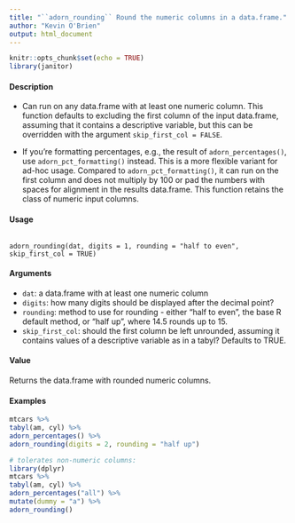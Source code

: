 ```yaml
---
title: "``adorn_rounding`` Round the numeric columns in a data.frame."
author: "Kevin O'Brien"
output: html_document
---
```


```r
knitr::opts_chunk$set(echo = TRUE)
library(janitor)
```

#### Description
* Can run on any data.frame with at least one numeric column. This function defaults to excluding the first column of the input data.frame, assuming that it contains a descriptive variable, but this can be overridden with the argument ``skip_first_col = FALSE``.

* If you're formatting percentages, e.g., the result of ``adorn_percentages()``, use ``adorn_pct_formatting()``
instead. This is a more flexible variant for ad-hoc usage. Compared to ``adorn_pct_formatting()``, it can run on the first column and does not multiply by 100 or pad the numbers with spaces for alignment in the results data.frame. This function retains the class of numeric input columns.

#### Usage 
<pre><code>
adorn_rounding(dat, digits = 1, rounding = "half to even",
skip_first_col = TRUE)
</code></pre> 

#### Arguments
* ``dat``: a data.frame with at least one numeric column
* ``digits``: how many digits should be displayed after the decimal point?
* ``rounding``: method to use for rounding - either "half to even", the base R default method, or "half up", where 14.5 rounds up to 15.
* ``skip_first_col``: should the first column be left unrounded, assuming it contains values of a descriptive
variable as in a tabyl? Defaults to TRUE.

#### Value
Returns the data.frame with rounded numeric columns.

#### Examples
```r
mtcars %>%
tabyl(am, cyl) %>%
adorn_percentages() %>%
adorn_rounding(digits = 2, rounding = "half up")
```

```r
# tolerates non-numeric columns:
library(dplyr)
mtcars %>%
tabyl(am, cyl) %>%
adorn_percentages("all") %>%
mutate(dummy = "a") %>%
adorn_rounding()
```
